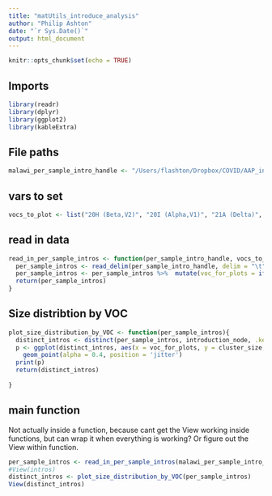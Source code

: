 ```yaml
---
title: "matUtils_introduce_analysis"
author: "Philip Ashton"
date: "`r Sys.Date()`"
output: html_document
---
```


```r
knitr::opts_chunk$set(echo = TRUE)
```

## Imports

```r

library(readr)
library(dplyr)
library(ggplot2)
library(kableExtra)

```

## File paths


```r

malawi_per_sample_intro_handle <- "/Users/flashton/Dropbox/COVID/AAP_introductions/results/2022.12.02/malawian_introductions.excl_mwi_dups.txt"

```

## vars to set

```r

vocs_to_plot <- list("20H (Beta,V2)", "20I (Alpha,V1)", "21A (Delta)", "21I (Delta)", "21J (Delta)", "21K (Omicron)", "21L (Omicron)", "22A (Omicron)", "22B (Omicron)")

```

## read in data

```r

read_in_per_sample_intros <- function(per_sample_intro_handle, vocs_to_plot){
  per_sample_intros <- read_delim(per_sample_intro_handle, delim = "\t", escape_double = FALSE, trim_ws = TRUE)
  per_sample_intros <- per_sample_intros %>%  mutate(voc_for_plots = ifelse(annotation_1 %in% vocs_to_plot, annotation_1, 'not_voc_of_interest'))
  return(per_sample_intros)
}

```





## Size distribtion by VOC

```r

plot_size_distribution_by_VOC <- function(per_sample_intros){
  distinct_intros <- distinct(per_sample_intros, introduction_node, .keep_all = TRUE)
  p <- ggplot(distinct_intros, aes(x = voc_for_plots, y = cluster_size, colour = voc_for_plots)) +
    geom_point(alpha = 0.4, position = 'jitter')
  print(p)
  return(distinct_intros)
  
}

```


## main function

Not actually inside a function, because cant get the View working inside functions, but can wrap it when everything is working? Or figure out the View within function.

```r

per_sample_intros <- read_in_per_sample_intros(malawi_per_sample_intro_handle, vocs_to_plot)
#View(intros)
distinct_intros <- plot_size_distribution_by_VOC(per_sample_intros)
View(distinct_intros)
```

